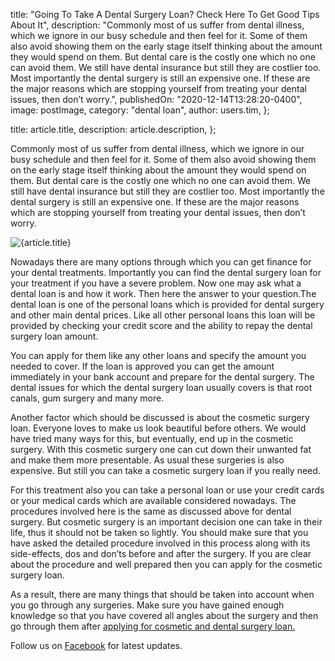 
  title:
    "Going To Take A Dental Surgery Loan? Check Here To Get Good Tips About It",
  description:
    "Commonly most of us suffer from dental illness, which we ignore in our busy schedule and then feel for it. Some of them also avoid showing them on the early stage itself thinking about the amount they would spend on them. But dental care is the costly one which no one can avoid them. We still have dental insurance but still they are costlier too. Most importantly the dental surgery is still an expensive one. If these are the major reasons which are stopping yourself from treating your dental issues, then don’t worry.",
  publishedOn: "2020-12-14T13:28:20-0400",
  image: postImage,
  category: "dental loan",
  author: users.tim,
};

  title: article.title,
  description: article.description,
};


Commonly most of us suffer from dental illness, which we ignore in our busy schedule and then feel for it. Some of them also avoid showing them on the early stage itself thinking about the amount they would spend on them. But dental care is the costly one which no one can avoid them. We still have dental insurance but still they are costlier too. Most importantly the dental surgery is still an expensive one. If these are the major reasons which are stopping yourself from treating your dental issues, then don’t worry.

<Image src={postImage} alt={article.title} />

Nowadays there are many options through which you can get finance for your dental treatments. Importantly you can find the dental surgery loan for your treatment if you have a severe problem. Now one may ask what a dental loan is and how it work. Then here the answer to your question.The dental loan is one of the personal loans which is provided for dental surgery and other main dental prices. Like all other personal loans this loan will be provided by checking your credit score and the ability to repay the dental surgery loan amount.

You can apply for them like any other loans and specify the amount you needed to cover. If the loan is approved you can get the amount immediately in your bank account and prepare for the dental surgery. The dental issues for which the dental surgery loan usually covers is that root canals, gum surgery and many more.

Another factor which should be discussed is about the cosmetic surgery loan. Everyone loves to make us look beautiful before others. We would have tried many ways for this, but eventually, end up in the cosmetic surgery. With this cosmetic surgery one can cut down their unwanted fat and make them more presentable. As usual these surgeries is also expensive. But still you can take a cosmetic surgery loan if you really need.

For this treatment also you can take a personal loan or use your credit cards or your medical cards which are available considered nowadays. The procedures involved here is the same as discussed above for dental surgery. But cosmetic surgery is an important decision one can take in their life, thus it should not be taken so lightly. You should make sure that you have asked the detailed procedure involved in this process along with its side-effects, dos and don’ts before and after the surgery. If you are clear about the procedure and well prepared then you can apply for the cosmetic surgery loan.

As a result, there are many things that should be taken into account when you go through any surgeries. Make sure you have gained enough knowledge so that you have covered all angles about the surgery and then go through them after [applying for cosmetic and dental surgery loan.](https://medical.tlc.com.au/cosmetic-surgery/)

Follow us on [Facebook](https://www.facebook.com/totallifestylecredit/) for latest updates.
